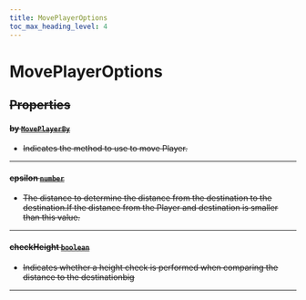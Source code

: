 ```yaml
---
title: MovePlayerOptions
toc_max_heading_level: 4
---
```


# MovePlayerOptions <s generated />

## Properties <s generated />

#### by [`MovePlayerBy`]( ../enums/move-player-by) <s generated />

- Indicates the method to use to move Player.

<hr class="solid" />  <s generated />

#### epsilon [`number`]( https://developer.mozilla.org/en-US/docs/Web/JavaScript/Reference/Global_Objects/Number) <s generated />

- The distance to determine the distance from the destination to the destination.If the distance from the Player and destination is smaller than this value.

<hr class="solid" />  <s generated />

#### checkHeight [`boolean`]( https://developer.mozilla.org/en-US/docs/Web/JavaScript/Reference/Global_Objects/Boolean) <s generated />

- Indicates whether a height check is performed when comparing the distance to the destinationbig

<hr class="solid" />  <s generated />

